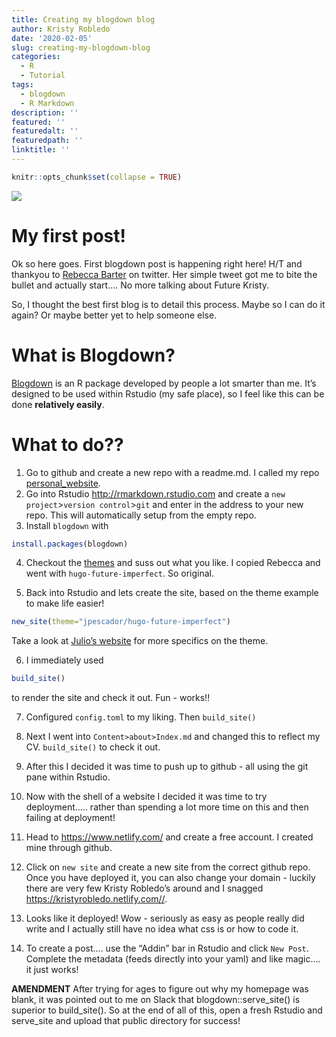 ```yaml
---
title: Creating my blogdown blog
author: Kristy Robledo
date: '2020-02-05'
slug: creating-my-blogdown-blog
categories:
  - R
  - Tutorial
tags:
  - blogdown
  - R Markdown
description: ''
featured: ''
featuredalt: ''
featuredpath: ''
linktitle: ''
---
```



```r
knitr::opts_chunk$set(collapse = TRUE)
```

![](/post/2020-02-05-creating-my-blogdown-blog_files/blogdown_hex.png)

# My first post!

Ok so here goes. First blogdown post is happening right here!
H/T and thankyou to [Rebecca Barter](https://twitter.com/rlbarter) on twitter. Her simple tweet got me to bite the bullet and actually start.... No more talking about Future Kristy. 

So, I thought the best first blog is to detail this process. Maybe so I can do it again? Or maybe better yet to help someone else. 

# What is Blogdown?

[Blogdown](https://bookdown.org/yihui/blogdown/) is an R package developed by people a lot smarter than me. It's designed to be used within Rstudio (my safe place), so I feel like this can be done **relatively easily**. 

# What to do??

1. Go to github and create a new repo with a readme.md. I called my repo [personal_website](https://github.com/kristyrobledo/personal_website). 
2. Go into Rstudio <http://rmarkdown.rstudio.com> and create a `new project`>`version control`>`git` and enter in the address to your new repo. This will automatically setup from the empty repo. 
3. Install `blogdown` with
```r
install.packages(blogdown)
```

4. Checkout the [themes](https://themes.gohugo.io/) and suss out what you like. I copied Rebecca and went with `hugo-future-imperfect`. So original. 

5. Back into Rstudio and lets create the site, based on the theme example to make life easier!

```r
new_site(theme="jpescador/hugo-future-imperfect")
```

Take a look at [Julio's website](https://jpescador.com/blog/future-imperfect-theme-release-on-the-go-hugo-static-website-engine/) for more specifics on the theme. 

6. I immediately used 
```r
build_site()
```
to render the site and check it out. Fun - works!!

7. Configured `config.toml` to my liking. Then `build_site()`

8. Next I went into `Content>about>Index.md` and changed this to reflect my CV. `build_site()` to check it out. 

9. After this I decided it was time to push up to github - all using the git pane within Rstudio. 

10. Now with the shell of a website I decided it was time to try deployment..... rather than spending a lot more time on this and then failing at deployment!

11. Head to <https://www.netlify.com/> and create a free account. I created mine through github. 

12. Click on `new site` and create a new site from the correct github repo. Once you have deployed it, you can also change your domain - luckily there are very few Kristy Robledo's around and I snagged <https://kristyrobledo.netlify.com//>.

13. Looks like it deployed! Wow - seriously as easy as people really did write and I actually still have no idea what css is or how to code it. 

14. To create a post.... use the "Addin" bar in Rstudio and click `New Post`. Complete the metadata (feeds directly into your yaml) and like magic.... it just works!

**AMENDMENT**
After trying for ages to figure out why my homepage was blank, it was pointed out to me on Slack that blogdown::serve_site() is superior to build_site(). So at the end of all of this, open a fresh Rstudio and serve_site and upload that public directory for success!
